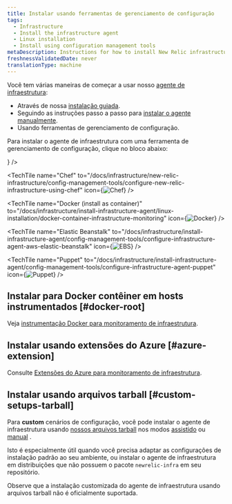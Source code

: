 ```yaml
---
title: Instalar usando ferramentas de gerenciamento de configuração
tags:
  - Infrastructure
  - Install the infrastructure agent
  - Linux installation
  - Install using configuration management tools
metaDescription: Instructions for how to install New Relic infrastructure monitoring for Linux systems using configuration management tools.
freshnessValidatedDate: never
translationType: machine
---
```


Você tem várias maneiras de começar a usar nosso [agente de infraestrutura](/docs/infrastructure/infrastructure-monitoring/get-started/get-started-infrastructure-monitoring/):

* Através de nossa [instalação guiada](/docs/new-relic-one/use-new-relic-one/cross-product-functions/install-configure/new-relic-guided-install-overview/).
* Seguindo as instruções passo a passo para [instalar o agente manualmente](/docs/infrastructure/install-infrastructure-agent/linux-installation/install-infrastructure-monitoring-agent-linux#manual-install).
* Usando ferramentas de gerenciamento de configuração.

Para instalar o agente de infraestrutura com uma ferramenta de gerenciamento de configuração, clique no bloco abaixo:

<TechTileGrid>
  <TechTile
    name="Ansible"
    to="/docs/infrastructure/new-relic-infrastructure/config-management-tools/configure-new-relic-infrastructure-using-ansible"
    icon={<img src="/images/os_icon_ansible-red.webp" alt="Ansible" variant="TechTile"/>}
  />

  <TechTile
    name="Chef"
    to="/docs/infrastructure/new-relic-infrastructure/config-management-tools/configure-new-relic-infrastructure-using-chef"
    icon={<img src="/images/os_icon_chef.webp" alt="Chef" variant="TechTile"/>}
  />

  <TechTile
    name="Docker (install as container)"
    to="/docs/infrastructure/install-infrastructure-agent/linux-installation/docker-container-infrastructure-monitoring"
    icon={<img src="/images/os_icon_docker.webp" alt="Docker" variant="TechTile"/>}
  />

  <TechTile
    name="Elastic Beanstalk"
    to="/docs/infrastructure/install-infrastructure-agent/config-management-tools/configure-infrastructure-agent-aws-elastic-beanstalk"
    icon={<img src="/images/os_icon_ebs.webp" alt="EBS" variant="TechTile"/>}
  />

  <TechTile
    name="Puppet"
    to="/docs/infrastructure/install-infrastructure-agent/config-management-tools/configure-infrastructure-agent-puppet"
    icon={<img src="/images/os_icon_puppet.webp" alt="Puppet" variant="TechTile"/>}
  />
</TechTileGrid>

## Instalar para Docker contêiner em hosts instrumentados [#docker-root]

Veja [instrumentação Docker para monitoramento de infraestrutura](/docs/infrastructure/new-relic-infrastructure/data-instrumentation/docker-instrumentation-infrastructure).

## Instalar usando extensões do Azure [#azure-extension]

Consulte [Extensões do Azure para monitoramento de infraestrutura](/docs/infrastructure/install-infrastructure-agent/linux-installation/azure-extensions-infrastructure).

## Instalar usando arquivos tarball [#custom-setups-tarball]

Para <DNT>**custom**</DNT> cenários de configuração, você pode instalar o agente de infraestrutura usando [nossos arquivos tarball](https://download.newrelic.com/infrastructure_agent/binaries/linux/) nos modos [assistido](/docs/infrastructure/install-configure-manage-infrastructure/linux-installation/tarball-assisted-install-infrastructure-linux) ou [manual](/docs/infrastructure/install-configure-manage-infrastructure/linux-installation/tarball-manual-install-infrastructure-linux) .

Isto é especialmente útil quando você precisa adaptar as configurações de instalação padrão ao seu ambiente, ou instalar o agente de infraestrutura em distribuições que não possuem o pacote `newrelic-infra` em seu repositório.

<Callout variant="important">
  Observe que a instalação customizada do agente de infraestrutura usando arquivos tarball não é oficialmente suportada.
</Callout>
